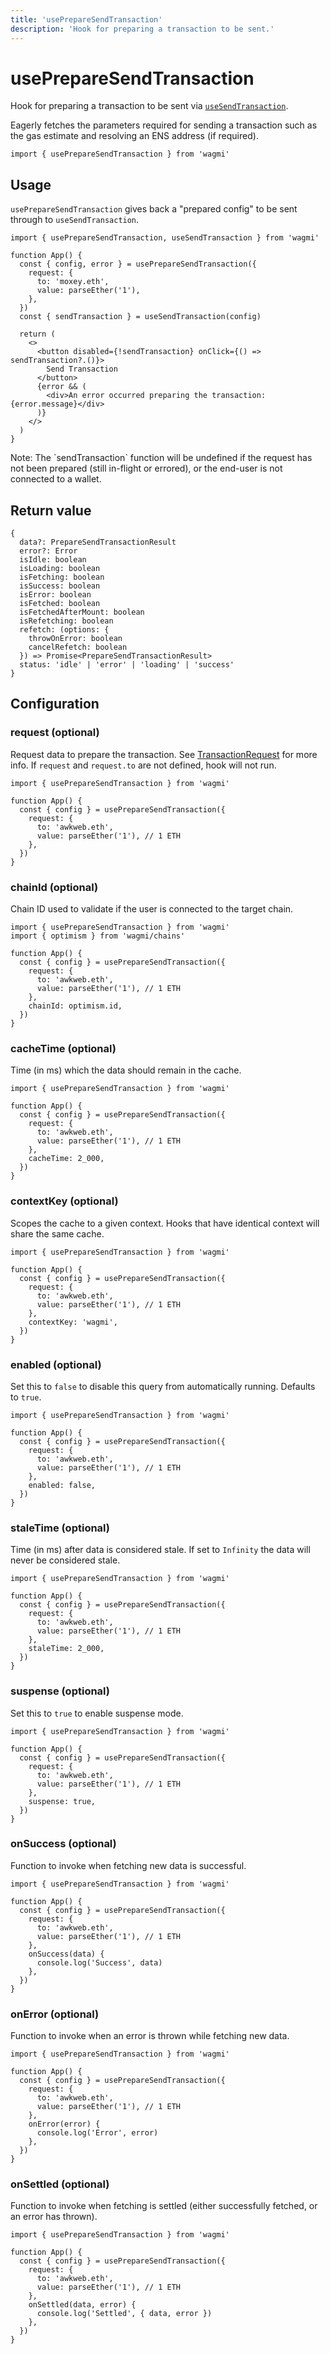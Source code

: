 ```yaml
---
title: 'usePrepareSendTransaction'
description: 'Hook for preparing a transaction to be sent.'
---
```



# usePrepareSendTransaction

Hook for preparing a transaction to be sent via [`useSendTransaction`](/docs/hooks/useSendTransaction).

Eagerly fetches the parameters required for sending a transaction such as the gas estimate and resolving an ENS address (if required).

```tsx
import { usePrepareSendTransaction } from 'wagmi'
```

## Usage

`usePrepareSendTransaction` gives back a "prepared config" to be sent through to `useSendTransaction`.

```tsx {4-9}
import { usePrepareSendTransaction, useSendTransaction } from 'wagmi'

function App() {
  const { config, error } = usePrepareSendTransaction({
    request: {
      to: 'moxey.eth',
      value: parseEther('1'),
    },
  })
  const { sendTransaction } = useSendTransaction(config)

  return (
    <>
      <button disabled={!sendTransaction} onClick={() => sendTransaction?.()}>
        Send Transaction
      </button>
      {error && (
        <div>An error occurred preparing the transaction: {error.message}</div>
      )}
    </>
  )
}
```

<Callout>
  Note: The `sendTransaction` function will be undefined if the request has not
  been prepared (still in-flight or errored), or the end-user is not connected
  to a wallet.
</Callout>

## Return value

```tsx
{
  data?: PrepareSendTransactionResult
  error?: Error
  isIdle: boolean
  isLoading: boolean
  isFetching: boolean
  isSuccess: boolean
  isError: boolean
  isFetched: boolean
  isFetchedAfterMount: boolean
  isRefetching: boolean
  refetch: (options: {
    throwOnError: boolean
    cancelRefetch: boolean
  }) => Promise<PrepareSendTransactionResult>
  status: 'idle' | 'error' | 'loading' | 'success'
}
```

## Configuration

### request (optional)

Request data to prepare the transaction. See [TransactionRequest](https://docs.ethers.io/v5/api/providers/types/#providers-TransactionRequest) for more info. If `request` and `request.to` are not defined, hook will not run.

```tsx {5-8}
import { usePrepareSendTransaction } from 'wagmi'

function App() {
  const { config } = usePrepareSendTransaction({
    request: {
      to: 'awkweb.eth',
      value: parseEther('1'), // 1 ETH
    },
  })
}
```

### chainId (optional)

Chain ID used to validate if the user is connected to the target chain.

```tsx {10}
import { usePrepareSendTransaction } from 'wagmi'
import { optimism } from 'wagmi/chains'

function App() {
  const { config } = usePrepareSendTransaction({
    request: {
      to: 'awkweb.eth',
      value: parseEther('1'), // 1 ETH
    },
    chainId: optimism.id,
  })
}
```

### cacheTime (optional)

Time (in ms) which the data should remain in the cache.

```tsx {9}
import { usePrepareSendTransaction } from 'wagmi'

function App() {
  const { config } = usePrepareSendTransaction({
    request: {
      to: 'awkweb.eth',
      value: parseEther('1'), // 1 ETH
    },
    cacheTime: 2_000,
  })
}
```

### contextKey (optional)

Scopes the cache to a given context. Hooks that have identical context will share the same cache.

```tsx {9}
import { usePrepareSendTransaction } from 'wagmi'

function App() {
  const { config } = usePrepareSendTransaction({
    request: {
      to: 'awkweb.eth',
      value: parseEther('1'), // 1 ETH
    },
    contextKey: 'wagmi',
  })
}
```

### enabled (optional)

Set this to `false` to disable this query from automatically running. Defaults to `true`.

```tsx {9}
import { usePrepareSendTransaction } from 'wagmi'

function App() {
  const { config } = usePrepareSendTransaction({
    request: {
      to: 'awkweb.eth',
      value: parseEther('1'), // 1 ETH
    },
    enabled: false,
  })
}
```

### staleTime (optional)

Time (in ms) after data is considered stale. If set to `Infinity` the data will never be considered stale.

```tsx {9}
import { usePrepareSendTransaction } from 'wagmi'

function App() {
  const { config } = usePrepareSendTransaction({
    request: {
      to: 'awkweb.eth',
      value: parseEther('1'), // 1 ETH
    },
    staleTime: 2_000,
  })
}
```

### suspense (optional)

Set this to `true` to enable suspense mode.

```tsx {9}
import { usePrepareSendTransaction } from 'wagmi'

function App() {
  const { config } = usePrepareSendTransaction({
    request: {
      to: 'awkweb.eth',
      value: parseEther('1'), // 1 ETH
    },
    suspense: true,
  })
}
```

### onSuccess (optional)

Function to invoke when fetching new data is successful.

```tsx {9-11}
import { usePrepareSendTransaction } from 'wagmi'

function App() {
  const { config } = usePrepareSendTransaction({
    request: {
      to: 'awkweb.eth',
      value: parseEther('1'), // 1 ETH
    },
    onSuccess(data) {
      console.log('Success', data)
    },
  })
}
```

### onError (optional)

Function to invoke when an error is thrown while fetching new data.

```tsx {9-11}
import { usePrepareSendTransaction } from 'wagmi'

function App() {
  const { config } = usePrepareSendTransaction({
    request: {
      to: 'awkweb.eth',
      value: parseEther('1'), // 1 ETH
    },
    onError(error) {
      console.log('Error', error)
    },
  })
}
```

### onSettled (optional)

Function to invoke when fetching is settled (either successfully fetched, or an error has thrown).

```tsx {9-11}
import { usePrepareSendTransaction } from 'wagmi'

function App() {
  const { config } = usePrepareSendTransaction({
    request: {
      to: 'awkweb.eth',
      value: parseEther('1'), // 1 ETH
    },
    onSettled(data, error) {
      console.log('Settled', { data, error })
    },
  })
}
```

